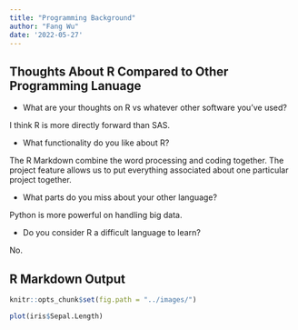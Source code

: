 ```yaml
---
title: "Programming Background"
author: "Fang Wu"
date: '2022-05-27'
---
```



## Thoughts About R Compared to Other Programming Lanuage

* What are your thoughts on R vs whatever other software you've used?  

I think R is more directly forward than SAS. 

* What functionality do you like about R?  

The R Markdown combine the word processing and coding together. The project feature allows us to put everything associated about one particular project together.

* What parts do you miss about your other language?  

Python is more powerful on handling big data.

* Do you consider R a difficult language to learn?

No.

## R Markdown Output

```r
knitr::opts_chunk$set(fig.path = "../images/")
```

```r
plot(iris$Sepal.Length)
```

